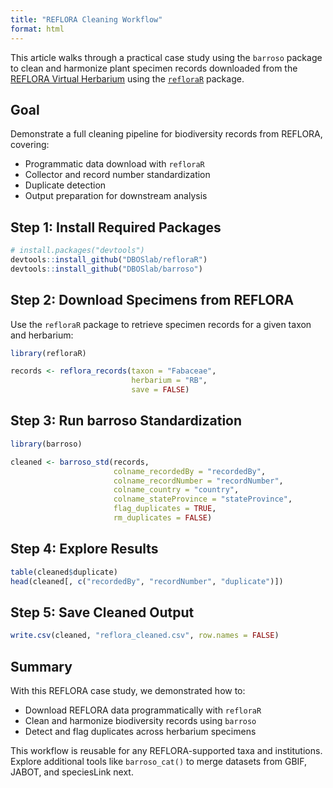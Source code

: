 ```yaml
---
title: "REFLORA Cleaning Workflow"
format: html
---
```


This article walks through a practical case study using the `barroso` package to clean and harmonize plant specimen records downloaded from the [REFLORA Virtual Herbarium](https://floradobrasil.jbrj.gov.br/reflora/herbarioVirtual/) using the [`refloraR`](https://dboslab.github.io/refloraR-website/) package.

## Goal

Demonstrate a full cleaning pipeline for biodiversity records from REFLORA, covering:

- Programmatic data download with `refloraR`
- Collector and record number standardization
- Duplicate detection
- Output preparation for downstream analysis

## Step 1: Install Required Packages

```r
# install.packages("devtools")
devtools::install_github("DBOSlab/refloraR")
devtools::install_github("DBOSlab/barroso")
```

## Step 2: Download Specimens from REFLORA

Use the `refloraR` package to retrieve specimen records for a given taxon and herbarium:

```r
library(refloraR)

records <- reflora_records(taxon = "Fabaceae", 
                           herbarium = "RB",
                           save = FALSE)
```

## Step 3: Run barroso Standardization

```r
library(barroso)

cleaned <- barroso_std(records,
                       colname_recordedBy = "recordedBy",
                       colname_recordNumber = "recordNumber",
                       colname_country = "country",
                       colname_stateProvince = "stateProvince",
                       flag_duplicates = TRUE,
                       rm_duplicates = FALSE)
```

## Step 4: Explore Results

```r
table(cleaned$duplicate)
head(cleaned[, c("recordedBy", "recordNumber", "duplicate")])
```

## Step 5: Save Cleaned Output

```r
write.csv(cleaned, "reflora_cleaned.csv", row.names = FALSE)
```

## Summary

With this REFLORA case study, we demonstrated how to:

- Download REFLORA data programmatically with `refloraR`
- Clean and harmonize biodiversity records using `barroso`
- Detect and flag duplicates across herbarium specimens

This workflow is reusable for any REFLORA-supported taxa and institutions. Explore additional tools like `barroso_cat()` to merge datasets from GBIF, JABOT, and speciesLink next.
